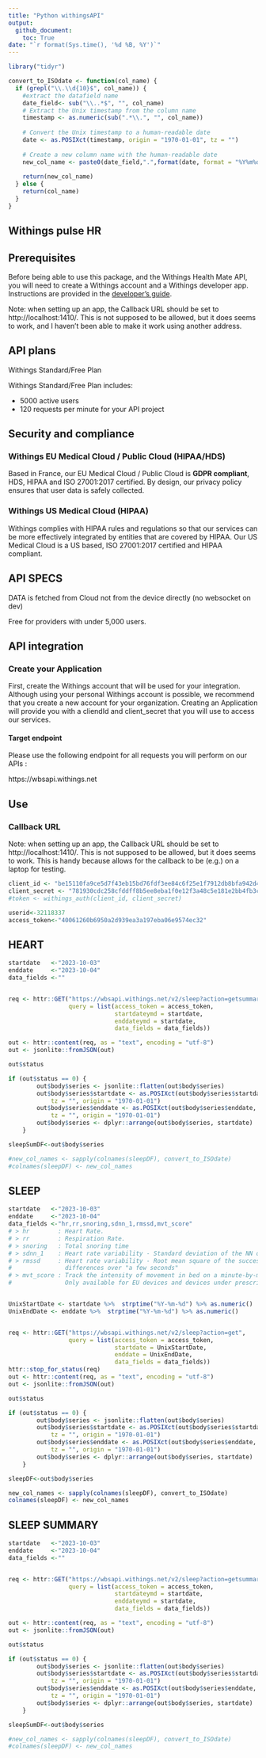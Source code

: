 ```yaml
---
title: "Python withingsAPI"
output: 
  github_document:
    toc: True
date: "`r format(Sys.time(), '%d %B, %Y')`"
---
```

```r
library("tidyr")

convert_to_ISOdate <- function(col_name) {
  if (grepl("\\.\\d{10}$", col_name)) {
    #extract the datafield name
    date_field<- sub("\\..*$", "", col_name)
    # Extract the Unix timestamp from the column name
    timestamp <- as.numeric(sub(".*\\.", "", col_name))
    
    # Convert the Unix timestamp to a human-readable date
    date <- as.POSIXct(timestamp, origin = "1970-01-01", tz = "")
    
    # Create a new column name with the human-readable date
    new_col_name <- paste0(date_field,".",format(date, format = "%Y%m%d-%H:%M:%S"))
    
    return(new_col_name)
  } else {
    return(col_name)
  }
}


```
## Withings pulse HR

## Prerequisites

Before being able to use this package, and the Withings Health Mate API, you will need to create a Withings account and a Withings developer app. Instructions are provided in the [developer's guide](http://developer.withings.com/oauth2/).

Note: when setting up an app, the Callback URL should be set to http://localhost:1410/. This is not supposed to be allowed, but it does seems to work, and I haven't been able to make it work using another address. 

## API plans
Withings Standard/Free Plan

Withings Standard/Free Plan includes:

* 5000 active users 
* 120 requests per minute for your API project 

## Security and compliance

### Withings EU Medical Cloud / Public Cloud (HIPAA/HDS)
Based in France, our EU Medical Cloud / Public Cloud is **GDPR compliant**, HDS, HIPAA and ISO 27001:2017 certified.
By design, our privacy policy ensures that user data is safely collected.

### Withings US Medical Cloud (HIPAA)

Withings complies with HIPAA rules and regulations so that our services can be more effectively integrated by entities that are covered by HIPAA. Our US Medical Cloud is a US based, ISO 27001:2017 certified and HIPAA compliant.



## API SPECS

DATA is fetched from Cloud not from the device directly (no websocket on dev)

Free for providers with under 5,000 users.


## API integration

### Create your Application
First, create the Withings account that will be used for your integration. Although using your personal Withings account is possible, we recommend that you create a new account for your organization. Creating an Application will provide you with a cliendId and client_secret that you will use to access our services.

#### Target endpoint

Please use the following endpoint for all requests you will perform on our APIs :

https://wbsapi.withings.net

## Use

### Callback URL

Note: when setting up an app, the Callback URL should be set to http://localhost:1410/. This is not supposed to be allowed, but it does seems to work. This is handy because allows for the callback to be (e.g.) on a laptop for testing.

```r
client_id <- "be15110fa9ce5d7f43eb15bd76fdf3ee84c6f25e1f7912db8bfa942d4556058a"
client_secret <- "781930cdc258cfddff8b5ee8eba1f0e12f3a48c5e181e2bb4fb3c907089287ab"
#token <- withings_auth(client_id, client_secret)

userid<-32118337
access_token<-"40061260b6950a2d939ea3a197eba06e9574ec32"


```
## HEART
```r

startdate   <-"2023-10-03" 
enddate     <-"2023-10-04"
data_fields <-""


req <- httr::GET("https://wbsapi.withings.net/v2/sleep?action=getsummary",
                 query = list(access_token = access_token,
                              startdateymd = startdate, 
                              enddateymd = startdate,
                              data_fields = data_fields))

out <- httr::content(req, as = "text", encoding = "utf-8")
out <- jsonlite::fromJSON(out)

out$status

if (out$status == 0) {
        out$body$series <- jsonlite::flatten(out$body$series)
        out$body$series$startdate <- as.POSIXct(out$body$series$startdate, 
            tz = "", origin = "1970-01-01")
        out$body$series$enddate <- as.POSIXct(out$body$series$enddate, 
            tz = "", origin = "1970-01-01")
        out$body$series <- dplyr::arrange(out$body$series, startdate)
    }

sleepSumDF<-out$body$series

#new_col_names <- sapply(colnames(sleepDF), convert_to_ISOdate)
#colnames(sleepDF) <- new_col_names


```
## SLEEP

```r

startdate   <-"2023-10-03" 
enddate     <-"2023-10-04"
data_fields <-"hr,rr,snoring,sdnn_1,rmssd,mvt_score"
# > hr        : Heart Rate.
# > rr        : Respiration Rate.
# > snoring   : Total snoring time
# > sdnn_1    : Heart rate variability - Standard deviation of the NN over 1 minute
# > rmssd     : Heart rate variability - Root mean square of the successive 
#               differences over "a few seconds"
# > mvt_score : Track the intensity of movement in bed on a minute-by-minute basis. 
#               Only available for EU devices and devices under prescription.


UnixStartDate <- startdate %>%  strptime("%Y-%m-%d") %>% as.numeric()
UnixEndDate <- enddate %>%  strptime("%Y-%m-%d") %>% as.numeric()


req <- httr::GET("https://wbsapi.withings.net/v2/sleep?action=get", 
                 query = list(access_token = access_token,
                              startdate = UnixStartDate, 
                              enddate = UnixEndDate,
                              data_fields = data_fields))
httr::stop_for_status(req)
out <- httr::content(req, as = "text", encoding = "utf-8")
out <- jsonlite::fromJSON(out)

out$status

if (out$status == 0) {
        out$body$series <- jsonlite::flatten(out$body$series)
        out$body$series$startdate <- as.POSIXct(out$body$series$startdate, 
            tz = "", origin = "1970-01-01")
        out$body$series$enddate <- as.POSIXct(out$body$series$enddate, 
            tz = "", origin = "1970-01-01")
        out$body$series <- dplyr::arrange(out$body$series, startdate)
    }

sleepDF<-out$body$series

new_col_names <- sapply(colnames(sleepDF), convert_to_ISOdate)
colnames(sleepDF) <- new_col_names


```

## SLEEP SUMMARY
```r

startdate   <-"2023-10-03" 
enddate     <-"2023-10-04"
data_fields <-""


req <- httr::GET("https://wbsapi.withings.net/v2/sleep?action=getsummary",
                 query = list(access_token = access_token,
                              startdateymd = startdate, 
                              enddateymd = startdate,
                              data_fields = data_fields))

out <- httr::content(req, as = "text", encoding = "utf-8")
out <- jsonlite::fromJSON(out)

out$status

if (out$status == 0) {
        out$body$series <- jsonlite::flatten(out$body$series)
        out$body$series$startdate <- as.POSIXct(out$body$series$startdate, 
            tz = "", origin = "1970-01-01")
        out$body$series$enddate <- as.POSIXct(out$body$series$enddate, 
            tz = "", origin = "1970-01-01")
        out$body$series <- dplyr::arrange(out$body$series, startdate)
    }

sleepSumDF<-out$body$series

#new_col_names <- sapply(colnames(sleepDF), convert_to_ISOdate)
#colnames(sleepDF) <- new_col_names


```